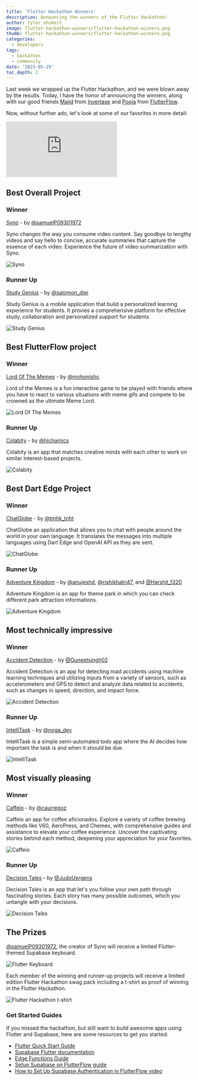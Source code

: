 ```yaml
---
title: 'Flutter Hackathon Winners'
description: Announcing the winners of the Flutter Hackathon!
author: tyler_shukert
image: flutter-hackathon-winners/flutter-hackathon-winners.png
thumb: flutter-hackathon-winners/flutter-hackathon-winners.png
categories:
  - developers
tags:
  - hackathon
  - community
date: '2023-05-29'
toc_depth: 2
---
```


Last week we wrapped up the Flutter Hackathon, and we were blown away by the results. Today, I have the honor of announcing the winners, along with our good friends [Majid](https://twitter.com/mhadaily) from [Invertase](https://invertase.io/) and [Pooja](https://twitter.com/pooja_bhaumik) from [FlutterFlow](https://flutterflow.io/).

Now, without further ado, let's look at some of our favorites in more detail:

<div className="video-container">
  <iframe
    className="w-full"
    src="https://www.youtube-nocookie.com/embed/AazB9mQetkw"
    title="YouTube video player"
    frameborder="0"
    allow="accelerometer; autoplay; clipboard-write; encrypted-media; gyroscope; picture-in-picture; web-share"
    allowfullscreen
  ></iframe>
</div>

## Best Overall Project

### Winner

[Syno](https://github.com/ineffablesam/Syno) - by [@samuelP09301972](https://twitter.com/samuelP09301972)

Syno changes the way you consume video content. Say goodbye to lengthy videos and say hello to concise, accurate summaries that capture the essence of each video. Experience the future of video summarization with Syno.

![Syno](/images/blog/flutter-hackathon-winners/syno.jpg)

### Runner Up

[Study Genius](https://github.com/Salomondiei08/StudyAI-App.git) - by [@salomon_diei](https://twitter.com/salomon_diei)

Study Genius is a mobile application that build a personalized learning experience for students. It provies a comprehensive platform for effective study, collaboration and personalized support for students.

![Study Genius](/images/blog/flutter-hackathon-winners/study-genius.jpg)

## Best FlutterFlow project

### Winner

[Lord Of The Memes](https://lord-of-the-memes.flutterflow.app/) - by [@mohonishc](https://twitter.com/mohonishc)

Lord of the Memes is a fun interactive game to be played with friends where you have to react to various situations with meme gifs and compete to be crowned as the ultimate Meme Lord.

![Lord Of The Memes](/images/blog/flutter-hackathon-winners/lord-of-the-memes.jpg)

### Runner Up

[Colabity](https://app.flutterflow.io/project/cocolab-2n64lp) - by [@hichamics](https://twitter.com/hichamics)

Colabity is an app that matches creative minds with each other to work on similar interest-based projects.

![Colabity](/images/blog/flutter-hackathon-winners/colabity.jpg)

## Best Dart Edge Project

### Winner

[ChatGlobe](https://chatglobe.vercel.app/) - by [@tmhk_tnht](https://twitter.com/tmhk_tnht)

ChatGlobe an application that allows you to chat with people around the world in your own language. It translates the messages into multiple languages using Dart Edge and OpenAI API as they are sent.

![ChatGlobe](/images/blog/flutter-hackathon-winners/chatglobe.jpg)

### Runner Up

[Adventure Kingdom](https://github.com/Anujeshdahiya/adventurekingdom/tree/flutterflow) - by [@anujeshd](https://twitter.com/anujeshd), [@rishikhatri47](https://twitter.com/rishikhatri47), and [@Harshit_1320](https://twitter.com/Harshit_1320)

Adventure Kingdom is an app for theme park in which you can check different park attraction informations.

![Adventure Kingdom](/images/blog/flutter-hackathon-winners/adventure-kingdom.jpg)

## Most technically impressive

### Winner

[Accident Detection](https://github.com/Guneetsinghtuli/supabase) - by [@Guneetsingh02](https://twitter.com/Guneetsingh02)

Accident Detection is an app for detecting road accidents using machine learning techniques and utilizing inputs from a variety of sensors, such as accelerometers and GPS to detect and analyze data related to accidents, such as changes in speed, direction, and impact force.

![Accident Detection](/images/blog/flutter-hackathon-winners/accident-detection.jpg)

### Runner Up

[IntelliTask](https://noga-dev.github.io/intellitask/) - by [@noga_dev](https://twitter.com/noga_dev)

IntelliTask is a simple semi-automated todo app where the AI decides how important the task is and when it should be due.

![IntelliTask](/images/blog/flutter-hackathon-winners/intellitask.jpg)

## Most visually pleasing

### Winner

[Caffeio](https://github.com/curregoz/caffeio-app) - by [@caurregoz](https://twitter.com/caurregoz)

Caffeio an app for coffee aficionados. Explore a variety of coffee brewing methods like V60, AeroPress, and Chemex, with comprehensive guides and assistance to elevate your coffee experience. Uncover the captivating stories behind each method, deepening your appreciation for your favorites.

![Caffeio](/images/blog/flutter-hackathon-winners/caffeio.jpg)

### Runner Up

[Decision Tales](https://zi30067ti310.zapp.page/) - by [@JudoUergens](https://twitter.com/JudoUergens)

Decision Tales is an app that let's you follow your own path through fascinating stories. Each story has many possible outcomes, which you untangle with your decisions.

![Decision Tales](/images/blog/flutter-hackathon-winners/decision-tales.jpg)

## The Prizes

[@samuelP09301972](https://twitter.com/samuelP09301972), the creator of Syno will receive a limited Flutter-themed Supabase keyboard.

![Flutter Keyboard](/images/blog/flutter-hackathon-winners/keyboard.png)

Each member of the winning and runner-up projects will receive a limited edition Flutter Hackathon swag pack including a t-shirt as proof of winning in the Flutter Hackathon.

![Flutter Hackathon t-shirt](/images/blog/flutter-hackathon-winners/flutter-hackathon-t-shirt.png)

### Get Started Guides

If you missed the hackathon, but still want to build awesome apps using Flutter and Supabase, here are some resources to get you started:

- [Flutter Quick Start Guide](https://supabase.com/docs/guides/with-flutter)
- [Supabase Flutter documentation](https://supabase.com/docs/reference/dart/introduction)
- [Edge Functions Guide](https://supabase.com/docs/guides/functions)
- [Setup Supabase on FlutterFlow guide](https://docs.flutterflow.io/data-and-backend/supabase/supabase-setup)
- [How to Set Up Supabase Authentication in FlutterFlow video](https://www.youtube.com/watch?v=tL-sLPfWzVE)
